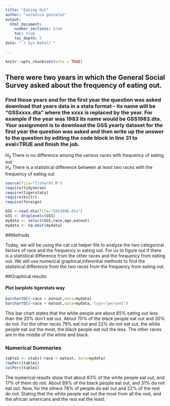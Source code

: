 ```yaml
---
title: "Eating Out"
author: "veronica gonzalez"
output: 
  html_document:
    number_sections: true
    toc: true
    toc_depth: 5
date: "`r Sys.Date()`"    
    
---
```


```r
knitr::opts_chunk$set(echo = TRUE)
```

## There were two years in which the General Social Survey asked about the frequency of eating out.
### Find those years and for the first year the question was asked download that years data in a stata format - its name will be "GSSxxxx.dta" where the xxxx is replaced by the year.  For example if the year was 1983 its name would be GSS1983.dta. Your assignment is to download the GSS yearly dataset for the first year the question was asked and then  write up the answer to the question by editing the  code block in line 31 to eval=TRUE and finish the job. 

$H_0$ There is no difference among the various races with frequency of eating out  
$H_A$ There is a statistical difference between at least two races with the frequency of eating out  


```r
source(file="fisherXY.R")
require(tidyverse)
require(tigerstats)
require(knitr)
require(foreign)
```
```r
GSS <-read.dta(file="GSS1996.dta")
GSS <- droplevels(GSS)
mydata <- select(GSS,race,age,eatout)
mydata <- na.omit(mydata)
```


##Methods 
 
 Today, we will be using the cat cat helper file to analyze the two categorical factors of race and the frequency in eating out. For us to figure out if there is a statistical difference from the other races and the frequency  from eating out. We will use numerical graphical,inferential methods to find the statistical difference from the two races from the frequency from eating out. 

##Graphical results 


#### Plot barplots tigerstats way

```r
barchartGC(~race + eatout,data=mydata)
barchartGC(~race + eatout,data=mydata, type="percent")

```
This bar chart states that the white people are about 85% eating out less than the 20% don't eat out. About 70% of the black people eat out and 30% do not. For the other races 79% eat out and 22% do not eat out. the white people eat out the most, the black people eat out the less. The other races are in the middle of the white and black. 


### Numerical Summaries  

```r
table1 <- xtabs(~race + eatout, data=mydata)
rowPerc(table1)
colPerc(table1)
```

The numerical results show that about 83% of the white people eat out, and 17%  of them do not. About 69% of the black people eat out, and 31% do not eat out. Now, for the others 78% of people do eat out and 22% of the rest do not. Stating that the white people eat out the most from all the rest, and the african americans and the rest eat the least. 


